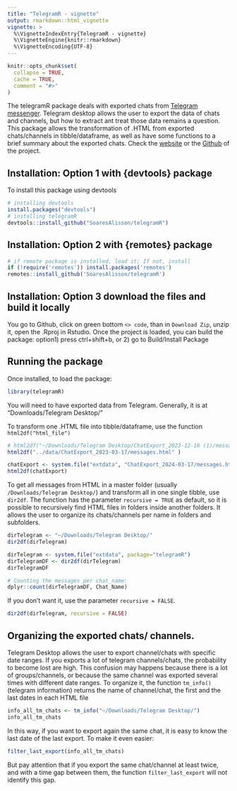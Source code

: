 ```yaml
---
title: "TelegramR - vignette"
output: rmarkdown::html_vignette
vignette: >
  %\VignetteIndexEntry{TelegramR - vignette}
  %\VignetteEngine{knitr::rmarkdown}
  %\VignetteEncoding{UTF-8}
---
```


```r
knitr::opts_chunk$set(
  collapse = TRUE,
  cache = TRUE,
  comment = "#>"
)
```

The telegramR package deals with exported chats from [Telegram messenger](https://www.telegram.org/).
Telegram desktop allows the user to export the data of chats and channels, but how to extract ant treat those data remains a question.
This package allows the transformation of .HTML from exported chats/channels in tibble/dataframe, as well as have some functions to a brief summary about the exported chats. 
Check the [website](https://soaresalisson.github.io/telegramR/) or the [Github](https://github.com/SoaresAlisson/telegramR/)  of the project.

## Installation: Option 1 with {devtools} package
To install this package using devtools

```r
# installing devtools
install.packages("devtools")
# installing telegramR
devtools::install_github("SoaresAlisson/telegramR")
```

## Installation: Option 2 with {remotes} package

```r
# if remote package is installed, load it; If not, install
if (!require('remotes')) install.packages('remotes')
remotes::install_github('SoaresAlisson/telegramR')
```

## Installation: Option 3 download the files and build it locally

You go to Github, click on green bottom `<> code`, than in `Download Zip`, unzip it, open the .Rproj in Rstudio. Once the project is loaded, you can build the package: option1) press ctrl+shift+b, or 2) go to Build/Install Package

## Running the package

Once installed, to load the package:

```r
library(telegramR)
```

You will need to have exported data from Telegram. Generally, it is at "Downloads/Telegram Desktop/"



To transform one .HTML file into tibble/dataframe, use the function `html2df("html_file")`

```r
# html2df("~/Downloads/Telegram Desktop/ChatExport_2023-12-16 (1)/messages.html")
html2df("../data/ChatExport_2023-03-17/messages.html" ) 
```

```r
chatExport <- system.file("extdata", "ChatExport_2024-03-17/messages.html", package="telegramR")
html2df(chatExport)
```

To get all messages from HTML in a master folder (usually `/Downloads/Telegram Desktop/`) and transform all in one single tibble, use `dir2df`. The function has the parameter `recursive = TRUE` as default, so it is possible to recursively find HTML files in folders inside another folders. 
It allows the user to organize its chats/channels per name in folders and subfolders.

```r
dirTelegram <- "~/Downloads/Telegram Desktop/"
dir2df(dirTelegram)
```

```r
dirTelegram <- system.file("extdata", package="telegramR")
dirTelegramDF <- dir2df(dirTelegram)
dirTelegramDF
```

```r
# Counting the messages per chat_name:
dplyr::count(dirTelegramDF, Chat_Name)
```

If you don't want it, use the parameter ` recursive = FALSE`. 

```r
dir2df(dirTelegram, recursive = FALSE)
```


## Organizing the exported chats/ channels.

Telegram Desktop allows the user to export channel/chats with specific date ranges.
If you exports a lot of telegram channels/chats, the probability to become lost are high. This confusion may happens because there is a lot of  groups/channels, or because the same channel was exported several times with different date ranges. To organize it, the function `tm_info()` (telegram information) returns the name of channel/chat, the first and the last dates in each HTML file

```r
info_all_tm_chats <- tm_info("~/Downloads/Telegram Desktop/")
info_all_tm_chats
```

In this way, if you want to export again the same chat, it is easy to know the last date of the last export. To make it even easier:

```r
filter_last_export(info_all_tm_chats)
```

But pay attention that if you export the same chat/channel at least twice, and with a time gap between them, the function `filter_last_export` will not identify this gap.
